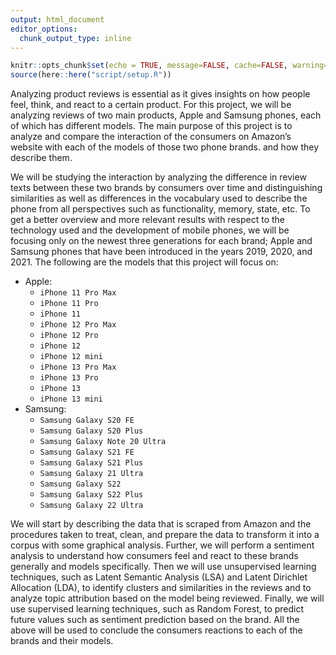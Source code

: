 ```yaml
---
output: html_document
editor_options: 
  chunk_output_type: inline
---
```


```r
knitr::opts_chunk$set(echo = TRUE, message=FALSE, cache=FALSE, warning=FALSE)
source(here::here("script/setup.R"))
```

Analyzing product reviews is essential as it gives insights on how people feel, think, and react to a certain product. For this project, we will be analyzing reviews of two main products, Apple and Samsung phones, each of which has different models. The main purpose of this project is to analyze and compare the interaction of the consumers on Amazon's website with each of the models of those two phone brands.  and how they describe them.

We will be studying the interaction by analyzing the difference in review texts between these two brands by consumers over time and distinguishing similarities as well as differences in the vocabulary used to describe the phone from all perspectives such as functionality, memory, state, etc. To get a better overview and more relevant results with respect to the technology used and the development of mobile phones, we will be focusing only on the newest three generations for each brand; Apple and Samsung phones that have been introduced in the years 2019, 2020, and 2021. The following are the models that this project will focus on:

* Apple:
  - `iPhone 11 Pro Max`
  - `iPhone 11 Pro`
  - `iPhone 11`
  - `iPhone 12 Pro Max`
  - `iPhone 12 Pro`
  - `iPhone 12`
  - `iPhone 12 mini`
  - `iPhone 13 Pro Max`
  - `iPhone 13 Pro`
  - `iPhone 13`
  - `iPhone 13 mini`

* Samsung:
  - `Samsung Galaxy S20 FE`
  - `Samsung Galaxy S20 Plus`
  - `Samsung Galaxy Note 20 Ultra`
  - `Samsung Galaxy S21 FE`
  - `Samsung Galaxy S21 Plus`
  - `Samsung Galaxy 21 Ultra`
  - `Samsung Galaxy S22`
  - `Samsung Galaxy S22 Plus`
  - `Samsung Galaxy 22 Ultra`

We will start by describing the data that is scraped from Amazon and the procedures taken to treat, clean, and prepare the data to transform it into a corpus with some graphical analysis. Further, we will perform a sentiment analysis to understand how consumers feel and react to these brands generally and models specifically. Then we will use unsupervised learning techniques, such as Latent Semantic Analysis (LSA) and Latent Dirichlet Allocation (LDA), to identify clusters and similarities in the reviews and to analyze topic attribution based on the model being reviewed. Finally, we will use supervised learning techniques, such as Random Forest, to predict future values such as sentiment prediction based on the brand. All the above will be used to conclude the consumers reactions to each of the brands and their models. 
